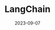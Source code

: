 ---
id: genaiIntegrationsLangChain
slug: /vector-gen-ai/integrations-lang-chain
title: LangChain
image:
description: Learn how to integrate ((es)) with LangChain
date: 2023-09-07
tags: ['n']
related: ['integrationsOpenAI', 'integrationsLlamaIndex', 'integrationsHuggingFace']
---